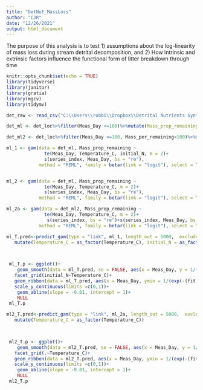 ```yaml
---
title: "DetNut_MassLoss"
author: "CJR"
date: "12/26/2021"
output: html_document
---
```

The purpose of this analysis is to test 1) assumptions about the log-linearity of mass loss during stream detrital decomposition, and 2) How intrinsic and extrinsic factors influence the functional form of litter breakdown through time

```r
knitr::opts_chunk$set(echo = TRUE)
library(tidyverse)
library(janitor)
library(gratia)
library(mgcv)
library(tidymv)

```

```r


det_raw <- read_csv("C:\\Users\\robbi\\Dropbox\\Detrital Nutrients Synth\\DetNutSynth_Database.csv")

det_ml <- det_loc%>%filter(Meas_Day <=100)%>%mutate(Mass_prop_remaining = Mass_per_remaining/100)

det_ml2 <- det_loc%>%filter(Meas_Day <=100, Mass_per_remaining<100)%>%mutate(Mass_prop_remaining = Mass_per_remaining/100)

```

```r

ml_1 <- gam(data = det_ml, Mass_prop_remaining ~
              te(Meas_Day, Temperature_C, initial_N, m = 2)+
              s(series_index, Meas_Day, bs = "re"), 
            method = "REML", family = betar(link = "logit"), select = TRUE)


ml_2 <- gam(data = det_ml, Mass_prop_remaining ~
              te(Meas_Day, Temperature_C, m = 2)+
              s(series_index, Meas_Day, bs = "re"), 
            method = "REML", family = betar(link = "logit"), select = TRUE)

ml_2a <- gam(data = det_ml2, Mass_prop_remaining ~
              te(Meas_Day, Temperature_C, m = 2)+
               s(series_index, bs = "re")+s(series_index, Meas_Day, bs = "re"), 
            method = "REML", family = betar(link = "logit"), select = TRUE)

```

```r
ml_T.pred<-predict_gam(type = "link", ml_1, length_out = 5000,  exclude_terms = c("s(series_index)", "s(series_index, Meas_Day)"), values = list(series_index = NULL,Remain_Mass_Category = NULL, initial_N = c(0.4,1.0,1.5,2.0),Temperature_C = c(5,10,15,20)))%>%
   mutate(Temperature_C = as_factor(Temperature_C), initial_N = as_factor(initial_N))
  


 ml_T.p <- ggplot()+
    geom_smooth(data = ml_T.pred, se = FALSE, aes(x = Meas_Day, y = 1/(1+exp(-fit)), color = initial_N, linetype = Temperature_C))+
   facet_grid(initial_N~Temperature_C)+
   geom_ribbon(data = ml_T.pred, aes(x = Meas_Day, ymin = 1/(exp(-(fit - 2*se.fit))), ymax = 1/(exp(-(fit + 2*se.fit))), alpha = 0.3))+
   scale_y_continuous(limits =c(0,1))+
    geom_abline(slope = -0.01, intercept = 1)+
    NULL
 ml_T.p

```

```r
ml2_T.pred<-predict_gam(type = "link", ml_2a, length_out = 5000,  exclude_terms = c("s(series_index)", "s(series_index, Meas_Day)"), values = list(series_index = NULL,Remain_Mass_Category = NULL,Temperature_C = c(5,10,15,20)))%>%
   mutate(Temperature_C = as_factor(Temperature_C))
  


 ml2_T.p <- ggplot()+
    geom_smooth(data = ml2_T.pred, se = FALSE, aes(x = Meas_Day, y = 1/(1+exp(-fit)), linetype = Temperature_C))+
   facet_grid(.~Temperature_C)+
   geom_ribbon(data = ml2_T.pred, aes(x = Meas_Day, ymin = 1/(exp(-(fit - 2*se.fit))), ymax = 1/(exp(-(fit + 2*se.fit))), alpha = 0.3))+
   scale_y_continuous(limits =c(0,1))+
    geom_abline(slope = -0.01, intercept = 1)+
    NULL
 ml2_T.p

```